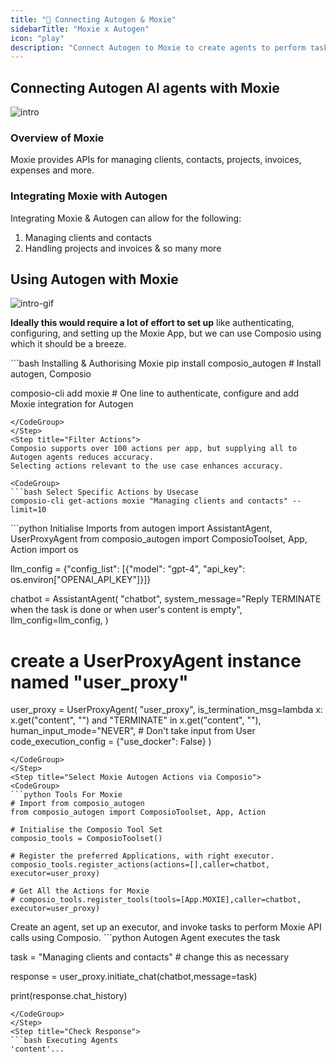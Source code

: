 ```yaml
---
title: "🚀 Connecting Autogen & Moxie"
sidebarTitle: "Moxie x Autogen"
icon: "play"
description: "Connect Autogen to Moxie to create agents to perform tasks using natural language"
---
```


## Connecting Autogen AI agents with Moxie
![intro](/media/intro.jpg)

### Overview of Moxie

Moxie provides APIs for managing clients, contacts, projects, invoices, expenses and more.

### Integrating Moxie with Autogen

Integrating Moxie & Autogen can allow for the following:

1. Managing clients and contacts
2. Handling projects and invoices
& so many more

## Using Autogen with Moxie
![intro-gif](/media/intro.gif)
<Steps>
<Step title="Setting Up the Environment">

**Ideally this would require a lot of effort to set up** like authenticating, configuring, and setting up the Moxie App, but we can use Composio using which it should be a breeze.

<CodeGroup>
```bash Installing & Authorising Moxie
pip install composio_autogen # Install autogen, Composio 

composio-cli add moxie # One line to authenticate, configure and add Moxie integration for Autogen
```
</CodeGroup>
</Step>
<Step title="Filter Actions">
Composio supports over 100 actions per app, but supplying all to Autogen agents reduces accuracy.
Selecting actions relevant to the use case enhances accuracy.

<CodeGroup>
```bash Select Specific Actions by Usecase
composio-cli get-actions moxie "Managing clients and contacts" --limit=10
```
</CodeGroup>

</Step>
<Step title="Import Base Packages">

<CodeGroup>
```python Initialise Imports
from autogen import AssistantAgent, UserProxyAgent
from composio_autogen import ComposioToolset, App, Action
import os

llm_config = {"config_list": [{"model": "gpt-4", "api_key": os.environ["OPENAI_API_KEY"]}]}

chatbot = AssistantAgent(
    "chatbot",
    system_message="Reply TERMINATE when the task is done or when user's content is empty",
    llm_config=llm_config,
)

# create a UserProxyAgent instance named "user_proxy"
user_proxy = UserProxyAgent(
    "user_proxy",
    is_termination_msg=lambda x: x.get("content", "") and "TERMINATE" in x.get("content", ""),
    human_input_mode="NEVER", # Don't take input from User
    code_execution_config = {"use_docker": False}
)
```
</CodeGroup>
</Step>
<Step title="Select Moxie Autogen Actions via Composio">
<CodeGroup>
```python Tools For Moxie
# Import from composio_autogen
from composio_autogen import ComposioToolset, App, Action

# Initialise the Composio Tool Set
composio_tools = ComposioToolset()

# Register the preferred Applications, with right executor. 
composio_tools.register_actions(actions=[],caller=chatbot, executor=user_proxy)

# Get All the Actions for Moxie
# composio_tools.register_tools(tools=[App.MOXIE],caller=chatbot, executor=user_proxy) 
```
</CodeGroup>
</Step>
<Step title="Execute the Agent">
Create an agent, set up an executor, and invoke tasks to perform Moxie API calls using Composio. 
<CodeGroup>
```python Autogen Agent executes the task

task = "Managing clients and contacts" # change this as necessary

response = user_proxy.initiate_chat(chatbot,message=task)

print(response.chat_history)
```
</CodeGroup>
</Step>
<Step title="Check Response">
```bash Executing Agents
'content'...
```
</Step>
</Steps>
